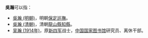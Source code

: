 '''吳瀚'''可以指：
* [[吳瀚_(明朝)|吳瀚 (明朝)]]，明朝[[保定|保定]][[巡撫|巡撫]]。
* [[吳瀚_(清朝)|吳瀚 (清朝)]]，清朝[[龍山縣|龍山縣]][[知縣|知縣]]。
* [[吴瀚_(1914年)|吴瀚 (1914年)]]，原[[新四军|新四军]]战士，[[中国国家图书馆|中国国家图书馆]]研究员、离休干部。
{{disambig|cat=二字吳姓人名消歧義|han}}